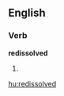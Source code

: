 ==English==

===Verb===
'''redissolved'''

# {{present participle of|[[redissolve]]}}

[[hu:redissolved]]
